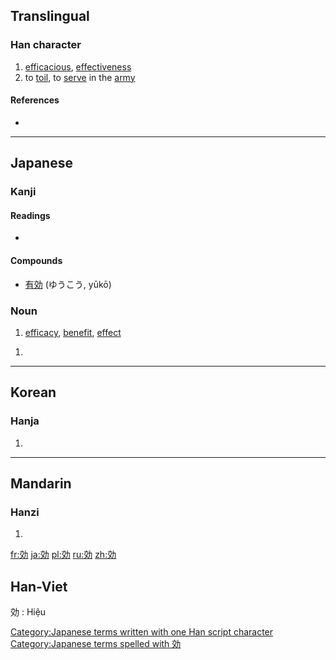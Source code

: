 {{also|效}}
==Translingual==

===Han character===
{{Han char|rn=19|rad=力|as=06|sn=8|four=|canj=卜大大尸 (YKKS)|ids=⿰[[交]][[力]]}}

# [[efficacious]], [[effectiveness]]
# to [[toil]], to [[serve]] in the [[army]]

====References====
* {{Han ref|kx=0147.120|dkj=02334|dj=0331.200|hdz=10370.010|uh=52B9|ud=21177}}

----

==Japanese==

===Kanji===
{{ja-kanji|grade=5|rs=力06}}

====Readings====
* {{ja-readings|on=[[こう]] ([[kō]])|kun=[[きく]] ([[kiku]]), [[ならう]] ([[narau]]), [[いたす]] ([[itasu]])}}

====Compounds====
* [[有効]] (ゆうこう, yūkō)

===Noun===
{{ja-noun|k|hira=こう|rom=kō}} 

# [[efficacy]], [[benefit]], [[effect]]

{{ja-noun|k|hira=かい|rom=kai}} 

# {{alternative form of|甲斐|lang=ja}}

[[Category:Japanese terms written with one Han script character]]
[[Category:Japanese terms spelled with 効]]

----

==Korean==

===Hanja===
{{ko-hanja|hangeul=[[효]]|rv=hyo|mr=hyo}}

# {{defn|lang=ko|sort=力06}}

----

==Mandarin==

===Hanzi===
{{cmn-hanzi|pin=[[xiào]] ([[xiao4]])|wg=hsiao<sup>4</sup>}}

# {{defn|lang=cmn|sort=力06}}

[[fr:効]]
[[ja:効]]
[[pl:効]]
[[ru:効]]
[[zh:効]]

==Han-Viet==
効 : Hiệu